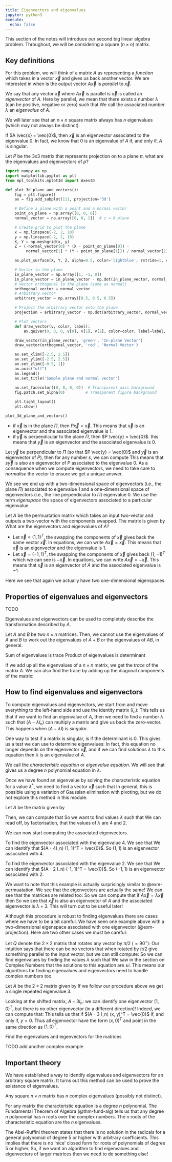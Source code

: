 ```yaml
---
title: Eigenvectors and eigenvalues
jupyter: python3
execute:
  echo: false
---
```


This section of the notes will introduce our second big linear algebra problem. Throughout, we will be considering a square ($n\times n$) matrix.

## Key definitions

For this problem, we will think of a matrix $A$ as representing a *function* which takes in a vector $\vec{x}$ and gives us back another vector.
\begin{equation*}
\vec{x} \mapsto A \vec{x}.
\end{equation*}
We are interested in when is the output vector $A \vec{x}$ is *parallel* to $\vec{x}$.

::: {#def-evalues}
We say that any vector $\vec{x}$ where $A \vec{x}$ is parallel is $\vec{x}$ is called an *eigenvector* of $A$.
Here by parallel, we mean that there exists a number $\lambda$ (can be positive, negative or zero) such that
\begin{equation}
\label{eq:evalues}
A \vec{x} = \lambda \vec{x}.
\end{equation}
We call the associated number $\lambda$ an *eigenvalue* of $A$.

We will later see that an $n \times n$ square matrix always has $n$ eigenvalues (which may not always be distinct).
:::

If $A \vec{x} = \vec{0}$, then $\vec{x}$ is an eigenvector associated to the eigenvalue $0$.
In fact, we know that $0$ is an eigenvalue of $A$ if, and only if, $A$ is singular.

::: {#exm-projection}
Let $P$ be the 3x3 matrix that represents projection on to a plane $\pi$. what are the eigenvalues and eigenvectors of $p$?

```python
import numpy as np
import matplotlib.pyplot as plt
from mpl_toolkits.mplot3d import Axes3D

def plot_3d_plane_and_vectors():
    fig = plt.figure()
    ax = fig.add_subplot(111, projection='3d')

    # Define a plane with a point and a normal vector
    point_on_plane = np.array([0, 0, 0])
    normal_vector = np.array([0, 0, 1])  # z = 0 plane

    # Create grid to plot the plane
    x = np.linspace(-2, 2, 10)
    y = np.linspace(-2, 2, 10)
    X, Y = np.meshgrid(x, y)
    Z = (-normal_vector[0] * (X - point_on_plane[0]) -
         normal_vector[1] * (Y - point_on_plane[1])) / normal_vector[2] + point_on_plane[2]

    ax.plot_surface(X, Y, Z, alpha=0.5, color='lightblue', rstride=1, cstride=1, edgecolor='none')

    # Vector in the plane
    in_plane_vector = np.array([1, -1, 0])
    in_plane_vector = in_plane_vector - np.dot(in_plane_vector, normal_vector) * normal_vector
    # Vector orthogonal to the plane (same as normal)
    orthogonal_vector = normal_vector
    # Arbitrary vector
    arbitrary_vector = np.array([0.5, 0.5, 0.5])

    # Project the arbitrary vector onto the plane
    projection = arbitrary_vector - np.dot(arbitrary_vector, normal_vector) * normal_vector

    # Plot vectors
    def draw_vector(v, color, label):
        ax.quiver(0, 0, 0, v[0], v[1], v[2], color=color, label=label, linewidth=2)

    draw_vector(in_plane_vector, 'green', 'In-plane Vector')
    draw_vector(orthogonal_vector, 'red', 'Normal Vector')

    ax.set_xlim([-2.5, 2.5])
    ax.set_ylim([-2.5, 2.5])
    ax.set_zlim([-0.5, 1])
    ax.axis("off")
    ax.legend()
    ax.set_title('Sample plane and normal vector')
    
    ax.set_facecolor((0, 0, 0, 0))  # Transparent axis background
    fig.patch.set_alpha(0)         # Transparent figure background

    plt.tight_layout()
    plt.show()

plot_3d_plane_and_vectors()
```

- if $\vec{x}$ is in the plane $\Pi$, then $P \vec{x} = \vec{x}$. This means that $\vec{x}$ is an eigenvector and the associated eigenvalue is $1$.
- if $\vec{y}$ is perpendicular to the plane $\Pi$, then $P \vec{y} = \vec{0}$. this means that $\vec{y}$ is an eigenvector and the associated eigenvalue is $0$.

Let $\vec{y}$ be perpendicular to $\Pi$ (so that $P \vec{y} = \vec{0}$ and $\vec{y}$ is an eigenvector of $P$), then for any number $s$, we can compute
\begin{equation*}
P (s \vec{y}) = s P \vec{y} = s \vec{0} = \vec{0}.
\end{equation*}
This means that $s \vec{y}$ is also an eigenvector of $P$ associated to the eigenvalue $0$.
As a consequence when we compute eigenvectors, we need to take care to *normalise* the vector to ensure we get a unique answer.

We see we end up with a two-dimensional space of eigenvectors (i.e., the plane $\Pi$) associated to eigenvalue $1$ and a one-dimensional space of eigenvectors (i.e., the line perpendicular to $\Pi$) eigenvalue $0$. We use the term *eigenspace* the space of eigenvectors associated to a particular eigenvalue.
:::

::: {#exm-permuatation}
Let $A$ be the permuatation matrix which takes an input two-vector and outputs a two-vector with the components swapped. The matrix is given by
\begin{equation*}
A = \begin{pmatrix}
0 & 1 \\ 1 & 0 \\
\end{pmatrix}.
\end{equation*}
What are the eigenvectors and eigenvalues of $A$?

- Let $\vec{x} = (1, 1)^T$, the swapping the components of $\vec{x}$ gives back the same vector $\vec{x}$. In equations, we can write $A \vec{x} = \vec{x}$. This means that $\vec{x}$ is an eigenvector and the eigenvalue is $1$.
- Let $\vec{x} = (-1, 1)^T$, the swapping the components of $\vec{x}$ gives back $(1, -1)^T$ which we can see is $-\vec{x}$. In equations, we can write $A \vec{x} = -\vec{x}$. This means that $\vec{x}$ is an eigenvector of $A$ and the associated eigenvalue is $-1$.

Here we see that again we actually have two one-dimensional eigenspaces.
:::


## Properties of eigenvalues and eigenvectors

TODO

Eigenvalues and eigenvectors can be used to completely describe the transformation described by $A$.

Let $A$ and $B$ be two $n \times n$ matrices.
Then, we cannot use the eigenvalues of $A$ and $B$ to work out the eigenvalues of $A + B$ or the eigenvalues of $A B$, in general.

Sum of eigenvalues is trace
Product of eigenvalues is determinant

::: {#rem-trace}
If we add up all the eigenvalues of a $n \times n$ matrix, we get the *trace* of the matrix $A$. We can also find the trace by adding up the diagonal components of the matrix:
\begin{equation*}
\lambda_1 + \cdots + \lambda_n = a_{11} + a_{22} + \cdots + a_{nn} = \mathrm{trace}(A).
\end{equation*}
:::

## How to find eigenvalues and eigenvectors

To compute eigenvalues and eigenvectors, we start from \eqref{eq:evalues} and move everything to the left-hand side and use the identity matrix $(I_n)$:
\begin{equation*}
(A - \lambda I_n) \vec{x} = \vec{0}.
\end{equation*}
This tells us that if we want to find an eigenvalue of $A$, then we need to find a number $\lambda$ such that $(A - \lambda I_n)$ can multiply a matrix and give us back the zero-vector. This happens when $(A - \lambda I)$ is *singular*.

One way to test if a matrix is singular, is if the determinant is 0. This gives us a test we can use to determine eigenvalues:
\begin{equation}
\label{eq:char}
\det( A - \lambda I_n ) = 0.
\end{equation}
In fact, this equation no longer depends on the eigenvector $\vec{x}$, and if we can find solutions $\lambda$ to this equation then $\lambda$ is an eigenvalue of $A$.

We call \eqref{eq:char} the *characteristic equation* or *eigenvalue equation*.
We will see that \eqref{eq:char} gives us a degree $n$ polynomial equation in $\lambda$.

Once we have found an eigenvalue by solving the characteristic equation for a value $\lambda^*$, we need to find a vector $\vec{x}$ such that
\begin{equation*}
(A - \lambda^*) \vec{x} = \vec{0}.
\end{equation*}
In general, this is possible using a variation of Gaussian elimination with pivoting, but we do not explore this method in this module.

::: {#exm-char}
Let $A$ be the matrix given by
\begin{equation*}
A = \begin{pmatrix}
3 & 1 \\ 1 & 3 \\
\end{pmatrix}.
\end{equation*}

Then, we can compute that
\begin{align*}
\det(A - \lambda I_n)
& = \det \begin{pmatrix}
3 - \lambda & 1 \\ 1 & 3 - \lambda
\end{pmatrix} \\
& = (3 - \lambda)(3 - \lambda) - 1 \times 1 \\
& = \lambda^2 + 6 \lambda + 8.
\end{align*}
So we want to find values $\lambda$ such that
\begin{equation*}
\det(A - \lambda I_n) =\lambda^2 + 6 \lambda + 8 = 0.
\end{equation*}
We can read off, by factorisation, that the values of $\lambda$ are $4$ and $2$.

We can now start computing the associated eigenvectors.

To find the eigenvector associated with the eigenvalue $4$. We see that
\begin{equation*}
A - 4 I_n = \begin{pmatrix} -1 & 1 \\ 1 & -1 \end{pmatrix}.
\end{equation*}
We can identify that $(A - 4I_n) (1, 1)^T = \vec{0}$.
So $(1, 1)$ is an eigenvector associated with $4$.

To find the eigenvector associated with the eigenvalue $2$. We see that
\begin{equation*}
A - 2I_n = \begin{pmatrix} 1 & 1 \\ 1 & 1 \end{pmatrix}.
\end{equation*}
We can identify that $(A - 2 I_n) (-1, 1)^T = \vec{0}$.
So $(-1, 1)$ is an eigenvector associated with $2$.
:::

We want to note that this example is actually surprisingly similar to @exm-permuatation. We see that the eigenvectors are actually the same!
We can see that the matrices are related too:
\begin{equation*}
\begin{pmatrix}
0 & 1 \\ 1 & 0 \\
\end{pmatrix}
+ 3 I
=
\begin{pmatrix}
3 & 1 \\ 1 & 3
\end{pmatrix}.
\end{equation*}
So we can compute that if $A \vec{x} = \lambda \vec{x}$ then
\begin{equation*}
(A + 3 I) \vec{x} = \lambda \vec{x} + 3 \vec{x} = (\lambda + 3) \vec{x}.
\end{equation*}
So we see that $\vec{x}$ is also an eigenvector of $A$ and the associated eigenvector is $\lambda + 3$.
This will turn out to be useful later!

Although this procedure is robust to finding eigenvalues there are cases where we have to be a bit careful. We have seen one example above with a two-dimensional eigenspace associated with one eigenvector (@exm-projection). Here are two other cases we must be careful:

::: {#exm-rotation}
Let $Q$ denote the $2 \times 2$ matrix that rotates any vector by $\pi/2$ ($=90^\circ$):
\begin{equation*}
Q = \begin{pmatrix}
0 & -1 \\ 1 & 0
\end{pmatrix}.
\end{equation*}
Our intuition says that there can be no vectors that when rotated by $\pi/2$ give something parallel to the input vector, but we can still compute:
\begin{equation*}
\det Q = \det \begin{pmatrix}
-\lambda & -1 \\ 1 & -\lambda
\end{pmatrix}
= \lambda^2 + 1.
\end{equation*}
So we can find eigenvalues by finding the values $\lambda$ such that
\begin{equation*}
\lambda^2 + 1 = 0.
\end{equation*}
We saw in the section on Complex Numbers that the solutions to this equation are $\pm i$.
This means our algorithms for finding eigenvalues and eigenvectors need to handle complex numbers too.
:::

::: {#exm-single-evec}
Let $A$ be the $2 \times 2$ matrix given by
\begin{equation*}
A = \begin{pmatrix}
3 & 1 \\ 0 & 3
\end{pmatrix}.
\end{equation*}
If we follow our procedure above we get a single repeated eigenvalue $3$.

Looking at the shifted matrix, $A - 3 I_n$:
\begin{equation*}
A - 3 I_n = \begin{pmatrix}
0 & 1 \\ 0 & 0
\end{pmatrix}.
\end{equation*}
we can identify one eigenvector $(1, 0)^T$, but there is no other eigenvector (in a different direction)!
Indeed, we can compute that:
\begin{align*}
(A - 3 I_n) \begin{pmatrix}
x \\ y
\end{pmatrix}
= \begin{pmatrix}
0 & 1 \\ 0 & 0 \\
\end{pmatrix}
 \begin{pmatrix}
x \\ y
\end{pmatrix}
=
 \begin{pmatrix}
y \\ 0
\end{pmatrix}.
\end{align*}
This tells us that if $(A - 3 I_n) (x, y)^T = \vec{0}$ if, and only if, $y = 0$. Thus all eigenvector have the form $(x, 0)^T$ and point in the same direction as $(1, 0)^T$.
:::

::: {#exr-char}
Find the eigenvalues and eigenvectors for the matrices

\begin{equation*}
A = \begin{pmatrix} 9 & -2 \\ -2 & 6 \end{pmatrix}.
\end{equation*}

TODO add another complex example
:::

## Important theory

We have established a way to identify eigenvalues and eigenvectors for an arbitrary square matrix. It turns out this method can be used to prove the existance of eigenvalues.

::: {#thm-existence}
Any square $n \times n$ matrix has $n$ complex eigenvalues (possibly not distinct).
:::

::: {.proof}
For any matrix the characteristic equation \eqref{eq:char} is a degree $n$ polynomial. The Fundamental Theorem of Algebra (@thm-fund-alg) tells us that any degree $n$ polynomial has $n$ roots over the complex numbers. The $n$ roots of the characteristic equation are the $n$ eigenvalues.
:::

The Abel-Ruffini theorem states that there is no solution in the radicals for a general polynomial of degree 5 or higher with arbitrary coefficients. This implies that there is no 'nice' closed form for roots of polynomials of degree 5 or higher. So, if we want an algorithm to find eigenvalues and eigenvectors of larger matrices then we need to do something else!

